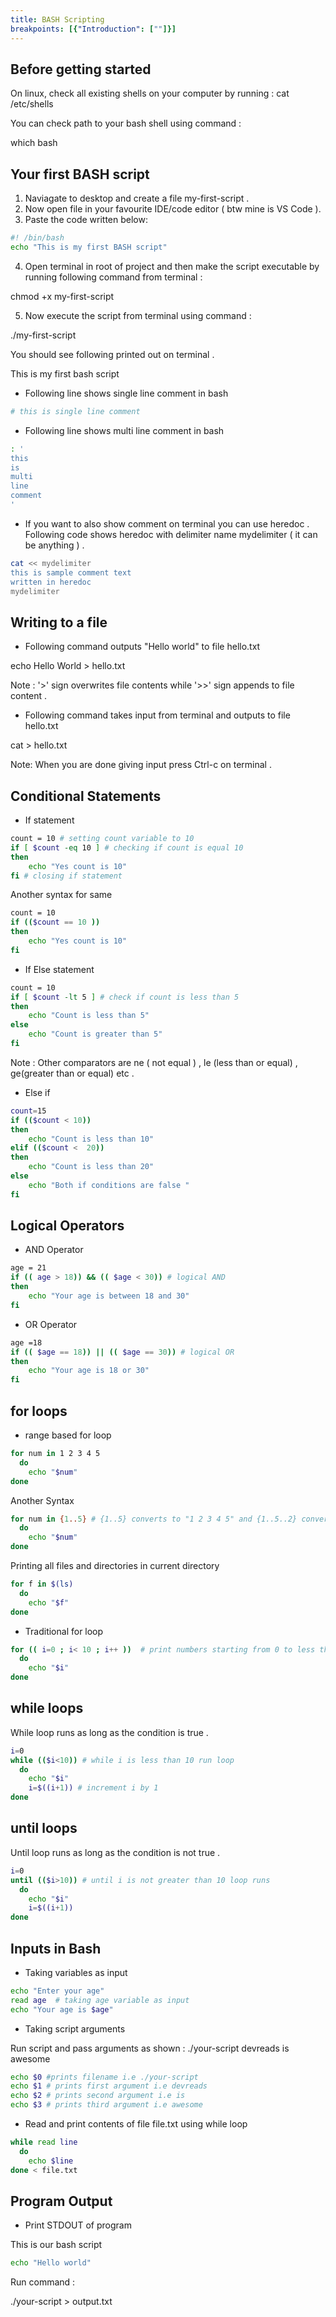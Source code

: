 ```yaml
---
title: BASH Scripting
breakpoints: [{"Introduction": [""]}]
---
```


<Section data-name="Introduction">

## Before getting started

On linux, check all existing shells on your computer by running :
<Command>
 cat /etc/shells
</Command>

You can check path to your bash shell using command :

<Command>  which bash </Command>

</Section>

<Section data-name="First BASH script">

## Your first BASH script

1. Naviagate to desktop and create a file my-first-script .
2. Now open file in your favourite IDE/code editor ( btw mine is VS Code ).
3. Paste the code written below:

```bash
#! /bin/bash
echo "This is my first BASH script"
```

4. Open terminal in root of project and then make the script executable by running following command from terminal :

<Command>  chmod +x my-first-script </Command>

5. Now execute the script from terminal using command :

<Command>  ./my-first-script </Command>

You should see following printed out on terminal .

<Output> This is my first bash script </Output>

</Section>

<Section data-name="Comments">

* Following line shows single line comment in bash 

```bash
# this is single line comment
```

* Following line shows multi line comment in bash 
```bash
: ' 
this 
is 
multi 
line 
comment
'
```

* If you want to also show comment on terminal you can use heredoc . Following code shows heredoc
with delimiter name mydelimiter ( it can be anything ) .
```bash
cat << mydelimiter
this is sample comment text
written in heredoc
mydelimiter
```
</Section> 
<Section data-name="Useful Techniques">

## Writing to a file  

* Following command outputs "Hello world" to file hello.txt

<Command>  echo Hello World > hello.txt </Command>

Note : '>' sign overwrites file contents while '>>' sign appends to file content .

* Following command takes input from terminal and outputs to file hello.txt

<Command>  cat > hello.txt </Command>

Note: When you are done giving input press Ctrl-c on terminal .

</Section>

<Section data-name="Conditional Statements">

## Conditional Statements

* If statement

```bash
count = 10 # setting count variable to 10
if [ $count -eq 10 ] # checking if count is equal 10
then
    echo "Yes count is 10"
fi # closing if statement 
```

Another syntax for same 

```bash
count = 10  
if (($count == 10 )) 
then
    echo "Yes count is 10"
fi 
```

* If Else statement 
```bash
count = 10
if [ $count -lt 5 ] # check if count is less than 5
then
    echo "Count is less than 5"
else
    echo "Count is greater than 5"
fi
```

Note : Other comparators are ne ( not equal ) , le (less than or equal) , ge(greater than or equal) etc .

* Else if 
```bash 
count=15
if (($count < 10))   
then 
    echo "Count is less than 10"
elif (($count <  20))  
then
    echo "Count is less than 20"
else 
    echo "Both if conditions are false "
fi
```

</Section>

<Section data-name="Logical Operators">

## Logical Operators

* AND Operator

```bash
age = 21
if (( age > 18)) && (( $age < 30)) # logical AND
then
    echo "Your age is between 18 and 30"
fi
```

* OR Operator

```bash
age =18 
if (( $age == 18)) || (( $age == 30)) # logical OR
then
    echo "Your age is 18 or 30"
fi
```

</Section>

<Section data-name="Loops" >

## for loops

* range based for loop
```bash
for num in 1 2 3 4 5 
  do
    echo "$num"
done
```

Another Syntax
```bash
for num in {1..5} # {1..5} converts to "1 2 3 4 5" and {1..5..2} converts to "1 3 5" (with step 2 )
  do
    echo "$num"
done
```

Printing all files and directories in current directory
```bash
for f in $(ls)
  do
    echo "$f"
done
```

* Traditional for loop
```bash     
for (( i=0 ; i< 10 ; i++ ))  # print numbers starting from 0 to less than 10
  do
    echo "$i"
done
```

## while loops

While loop runs as long as the condition is true .

```bash
i=0
while (($i<10)) # while i is less than 10 run loop
  do
    echo "$i"
    i=$((i+1)) # increment i by 1 
done
```

## until loops

Until loop runs as long as the condition is not true .

```bash
i=0
until (($i>10)) # until i is not greater than 10 loop runs
  do
    echo "$i"
    i=$((i+1)) 
done
```

</Section>

<Section data-name="Program Inputs">

## Inputs in Bash

* Taking variables as input 

```bash
echo "Enter your age"
read age  # taking age variable as input 
echo "Your age is $age"
```

* Taking script arguments 

Run script and pass arguments as shown :
./your-script devreads is awesome

```bash
echo $0 #prints filename i.e ./your-script
echo $1 # prints first argument i.e devreads
echo $2 # prints second argument i.e is
echo $3 # prints third argument i.e awesome
```

* Read and print contents of file file.txt using while loop

```bash
while read line
  do
    echo $line
done < file.txt
```

</Section>

<Section>

## Program Output

* Print STDOUT of program

This is our bash script 

```bash
echo "Hello world"
```

Run command :

<Command>  ./your-script > output.txt </Command> 

</Section>
